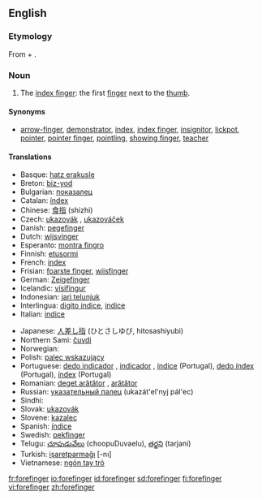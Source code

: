 ==English==

===Etymology===
From {{term|fore-}} + {{term|finger}}.

===Noun===
{{en-noun}}

# {{context|human|_|anatomy}} The [[index finger]]: the first [[finger]] next to the [[thumb]].

====Synonyms====
* {{sense|index finger}} [[arrow-finger]], [[demonstrator]], [[index]], [[index finger]], [[insignitor]], [[lickpot]], [[pointer]], [[pointer finger]], [[pointling]], [[showing finger]], [[teacher]]

====Translations====
{{trans-top|first finger next to the thumb}}
*Basque: [[hatz erakusle]]
*Breton: [[biz-yod]] {{m}}
*Bulgarian: [[показалец]] {{m}}
*Catalan: [[índex]] {{m}}
*Chinese: [[食指]] (shizhi)
*Czech: [[ukazovák#Czech|ukazovák]] {{m}}, [[ukazováček]] {{m}}
*Danish: [[pegefinger]]
*Dutch: [[wijsvinger]] {{m}}
*Esperanto: [[montra fingro]]
*Finnish: [[etusormi]]
*French: [[index]] {{m}}
*Frisian: [[foarste finger]], [[wiisfinger]]
*German: [[Zeigefinger]] {{m}}
*Icelandic: [[vísifingur]] {{m}}
*Indonesian: [[jari telunjuk]]
*Interlingua: [[digito indice]], [[indice]]
*Italian: [[indice]]
{{trans-mid}}
*Japanese: [[人差し指]] (ひとさしゆび, hitosashiyubi)
*Northern Sami: [[čuvdi]]
*Norwegian: {{t-|no|pekefinger|m}}
*Polish: [[palec wskazujący]] {{m}}
*Portuguese: [[dedo indicador]] {{m}}, [[indicador]] {{m}}, [[índice]] {{m}} (Portugal), [[dedo índex]] {{m}} (Portugal), [[índex]] {{m}} (Portugal)
*Romanian: [[deget arătător]] {{n}}, [[arătător]] {{n}}
*Russian: [[указательный палец]] (ukazát'el'nyj pál'ec) {{m}}
*Sindhi: {{SDchar|[[ڏَسِڻِي]]}} {{f}}
*Slovak: [[ukazovák]] {{m}}
*Slovene: [[kazalec]] {{m}}
*Spanish: [[índice]] {{m}}
*Swedish: [[pekfinger]] {{n}}
*Telugu: [[చూపుడువేలు]] (choopuDuvaelu), [[తర్జని]] (tarjani)
*Turkish: [[işaretparmağı]] [-nı]
*Vietnamese: [[ngón tay trỏ]]
{{trans-bottom}}

[[fr:forefinger]]
[[io:forefinger]]
[[id:forefinger]]
[[sd:forefinger]]
[[fi:forefinger]]
[[vi:forefinger]]
[[zh:forefinger]]